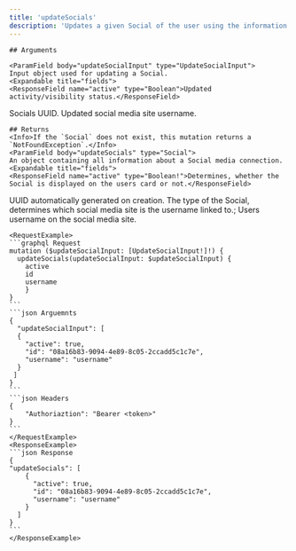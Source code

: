 ```yaml
---
title: 'updateSocials'
description: 'Updates a given Social of the user using the information provided.'
---
```

    
    ## Arguments
    
    <ParamField body="updateSocialInput" type="UpdateSocialInput">
    Input object used for updating a Social.
    <Expandable title="fields">
    <ResponseField name="active" type="Boolean">Updated activity/visibility status.</ResponseField>
<ResponseField name="id" type="String!">Socials UUID.</ResponseField>
<ResponseField name="username" type="String">Updated social media site username.</ResponseField>
    </Expandable>
    </ParamField> 

    
    ## Returns
    <Info>If the `Social` does not exist, this mutation returns a `NotFoundException`.</Info>
    <ParamField body="updateSocials" type="Social">
    An object containing all information about a Social media connection.
    <Expandable title="fields">
    <ResponseField name="active" type="Boolean!">Determines, whether the Social is displayed on the users card or not.</ResponseField>
<ResponseField name="id" type="String!">UUID automatically generated on creation.</ResponseField>
<ResponseField name="socialType" type="SocialType!">The type of the Social, determines which social media site is the username linked to.;</ResponseField>
<ResponseField name="username" type="String!">Users username on the social media site.</ResponseField>
    </Expandable>
    </ParamField>
    
    <RequestExample>
    ```graphql Request
    mutation ($updateSocialInput: [UpdateSocialInput!]!) {
      updateSocials(updateSocialInput: $updateSocialInput) {
        active
		id
		username  
        }
    }
    ```
    ```json Arguemnts
    {
      "updateSocialInput": [
      {
        "active": true,
        "id": "08a16b83-9094-4e89-8c05-2ccadd5c1c7e",
        "username": "username"
      }
     ]
    }
    ```
    ```json Headers
    {
        "Authoriaztion": "Bearer <token>"
    }
    ```
    </RequestExample>
    <ResponseExample>
    ```json Response
    {
    "updateSocials": [
        {
          "active": true,
          "id": "08a16b83-9094-4e89-8c05-2ccadd5c1c7e",
          "username": "username"
        }
      ]
    }
    ```
    </ResponseExample>
    